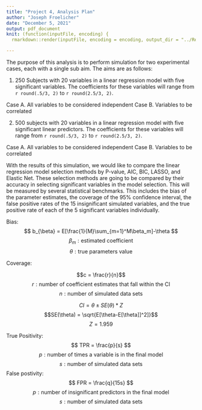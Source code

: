 ```yaml
---
title: "Project 4, Analysis Plan"
author: "Joseph Froelicher"
date: "December 5, 2021"
output: pdf_document
knit: (function(inputFile, encoding) {
  rmarkdown::render(inputFile, encoding = encoding, output_dir = "../Reports") })

---
```


\section{Introduction}

The purpose of this analysis is to perform simulation for two experimental cases, each with a single sub aim. The aims are as follows:

1. 250 Subjects with 20 variables in a linear regression model with five significant variables. The coefficients for these variables will range from `r round(.5/3, 2)` to `r round(2.5/3, 2)`.
  
  Case A. All variables to be considered independent\newline
  Case B. Variables to be correlated
  
2. 500 subjects with 20 variables in a linear regression model with five significant linear predictors. The coefficients for these variables will range from `r round(.5/3, 2)` to `r round(2.5/3, 2)`.

  Case A. All variables to be considered independent\newline
  Case B. Variables to be correlated
  
With the results of this simulation, we would like to compare the linear regression model selection methods by P-value, AIC, BIC, LASSO, and Elastic Net. These selection methods are going to be compared by their accuracy in selecting significant variables in the model selection. This will be measured by several statistical benchmarks. This includes the bias of the parameter estimates, the coverage of the 95% confidence interval, the false positive rates of the 15 insignificant simulated variables, and the true positive rate of each of the 5 significant variables individually.

\section{Selection Statistics}

Bias:
$$ b_{\beta} = E[\frac{1}{M}\sum_{m=1}^M\beta_m]-\theta $$
$$\beta_m : \text{estimated coefficient}$$
$$\theta : \text{true parameters value}$$

Coverage:

$$c = \frac{r}{n}$$
$$r : \text{number of coefficient estimates that fall within the CI}$$
$$n : \text{number of simulated data sets}$$


$$CI = \theta \pm SE(\theta)*Z$$
$$SE(\theta) = \sqrt{E[\theta-E[\theta]]^2]}$$
$$Z=1.959$$

True Positivity:
$$ TPR 
= \frac{p}{s} $$
$$p : \text{number of times a variable is in the final model}$$
$$s : \text{number of simulated data sets}$$
False postivity:
$$ FPR 
= \frac{q}{15s} $$
$$p : \text{number of insignificant predictors in the final model}$$
$$s : \text{number of simulated data sets}$$

\section{Algorithm}

\begin{verbatim}

    @model_selction(data):
      run linear regression model
      select by p-values
        store coefficients with variable names
      select by AIC
        store coefficients with variable names
      select by BIC
        store coefficients with variable names
      select by LASSO
        store coefficients with variable names
      select by Elastic Net
        store coefficients with variable names
      
      return p-value_coeffs, aic_coeffs, bic_coeffs, lasso_coeffs, el_net_coeffs
      
    @selection_statistics(coefficients)
      calculate bias
      calculate coverage
      calculate false negativity
      calculate true positivity
      
      return bias, coverage, false_negativity, true_positivity
      
    
    for each aim:
      for each simulated iteration:
        if aim = 1 or 2 n = 250 else n = 500
        if aim = 1 or 3 rho = 0 else rho = correlation value
          create new data set based on conditions
        
        if variable is selected store the values else store a 0
        initializae data frame to store coefficients (20 by number of iterations)
        data_frame[iteration] = @model_selection(new_data_set)
      
    for each selection method:
      bias, coverage, false_negativity, true_positivity = @selection_statistics(data_frame)

\end{verbatim}
